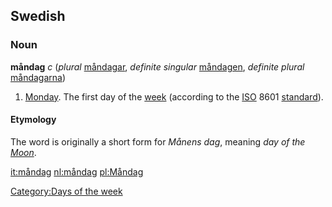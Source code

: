 ==Swedish==
===Noun===
'''måndag''' ''c'' (''plural'' [[måndagar]], ''definite singular'' [[måndagen]], ''definite plural'' [[måndagarna]])

# [[Monday]]. The first day of the [[week]] (according to the [[ISO]] 8601 [[standard]]).

====Etymology====
The word is originally a short form for ''Månens dag'', meaning ''day of the [[w:Moon|Moon]]''. 


[[Category:Days of the week]]

[[it:måndag]]
[[nl:måndag]]
[[pl:Måndag]]